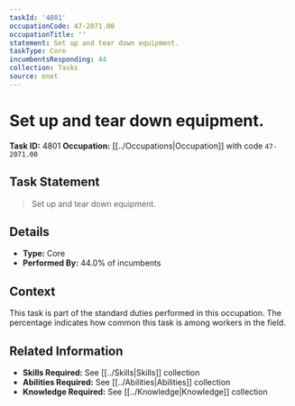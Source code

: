 ```yaml
---
taskId: '4801'
occupationCode: 47-2071.00
occupationTitle: ''
statement: Set up and tear down equipment.
taskType: Core
incumbentsResponding: 44
collection: Tasks
source: onet
---
```

# Set up and tear down equipment.

**Task ID:** 4801
**Occupation:** [[../Occupations|Occupation]] with code `47-2071.00`

## Task Statement

> Set up and tear down equipment.

## Details

- **Type:** Core
- **Performed By:** 44.0% of incumbents

## Context

This task is part of the standard duties performed in this occupation. The percentage indicates how common this task is among workers in the field.

## Related Information

- **Skills Required:** See [[../Skills|Skills]] collection
- **Abilities Required:** See [[../Abilities|Abilities]] collection
- **Knowledge Required:** See [[../Knowledge|Knowledge]] collection
